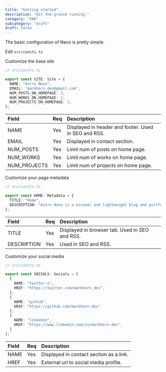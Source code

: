 ```yaml
---
title: "Getting started"
description: "Hit the ground running."
category: "X86"
subcategory: "draft"
draft: false
---
```


The basic configuration of Nano is pretty simple.

Edit `src/consts.ts`

Customize the base site

```ts 
// src/consts.ts

export const SITE: Site = {
  NAME: "Astro Nano",
  EMAIL: "markhorn.dev@gmail.com",
  NUM_POSTS_ON_HOMEPAGE: 3,
  NUM_WORKS_ON_HOMEPAGE: 2,
  NUM_PROJECTS_ON_HOMEPAGE: 3,
};
```

| Field | Req | Description |
| :---- | :-- | :-----------|
| NAME | Yes | Displayed in header and footer. Used in SEO and RSS. |
| EMAIL | Yes | Displayed in contact section. |
| NUM_POSTS | Yes | Limit num of posts on home page. |
| NUM_WORKS | Yes | Limit num of works on home page. |
| NUM_PROJECTS | Yes | Limit num of projects on home page. |

Customize your page metadata

```ts 
// src/consts.ts

export const HOME: Metadata = {
  TITLE: "Home",
  DESCRIPTION: "Astro Nano is a minimal and lightweight blog and portfolio.",
};
```

| Field | Req | Description |
| :---- | :-- | :-----------|
| TITLE | Yes | Displayed in browser tab. Used in SEO and RSS. |
| DESCRIPTION | Yes | Used in SEO and RSS. |

Customize your social media

```ts 
// src/consts.ts

export const SOCIALS: Socials = [
  { 
    NAME: "twitter-x",
    HREF: "https://twitter.com/markhorn_dev",
  },
  { 
    NAME: "github",
    HREF: "https://github.com/markhorn-dev"
  },
  { 
    NAME: "linkedin",
    HREF: "https://www.linkedin.com/in/markhorn-dev",
  }
];
```

| Field | Req | Description |
| :---- | :-- | :-----------|
| NAME | Yes | Displayed in contact section as a link. |
| HREF | Yes | External url to social media profile. |

<script src="https://giscus.app/client.js"
        data-repo="Obito-git/kernox_web"
        data-repo-id="R_kgDONwcq4A"
        data-category="Q&A"
        data-category-id="DIC_kwDONwcq4M4Cma-O"
        data-mapping="pathname"
        data-strict="0"
        data-reactions-enabled="1"
        data-emit-metadata="0"
        data-input-position="bottom"
        data-theme="transparent_dark"
        data-lang="en"
        crossorigin="anonymous"
        async>
</script>